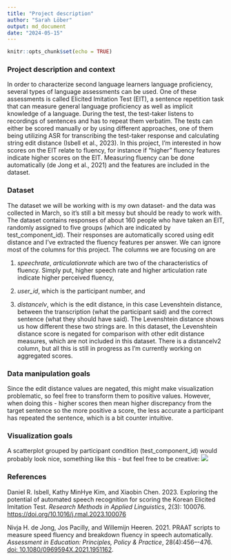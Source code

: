 ```yaml
---
title: "Project description"
author: "Sarah Löber"
output: md_document
date: "2024-05-15"
---
```


```r
knitr::opts_chunk$set(echo = TRUE)
```

### Project description and context
In order to characterize second language learners language proficiency, several types of language assessments can be used. One of these assessments is called Elicited Imitation Test (EIT),
a sentence repetition task that can measure general language proficiency as well as implicit knowledge of a language. During the test, the test-taker listens to recordings of sentences and has to repeat them verbatim. The tests can either be scored manually or by using different approaches, one of them being utilizing ASR for transcribing the test-taker response and calculating string edit distance (Isbell et al., 2023).
In this project, I'm interested in how scores on the EIT relate to fluency, for instance if "higher" fluency features indicate higher scores on the EIT.
Measuring fluency can be done automatically (de Jong et al., 2021) and the features are included in the dataset.

### Dataset
The dataset we will be working with is my own dataset- and the data was collected in March, so it's still a bit messy but should be ready to work with.  
The dataset contains responses of about 160 people who have taken an EIT, randomly assigned to five groups (which are indicated by test_component_id). Their responses are automatically
scored using edit distance and I've extracted the fluency features per answer. 
We can ignore most of the columns for this project. The columns we are focusing on are 

1. *speechrate*, *articulationrate*  which are two of the characteristics of fluency. Simply put, higher speech rate and higher articulation rate
indicate higher perceived fluency,

2. *user_id*, which is the participant number, and 

3. *distancelv*, which is the edit distance, in this case Levenshtein distance, between the transcription (what the participant said) and the correct sentence (what they should have said). The Levenshtein distance shows us how different these two strings are. In this dataset, the Levenshtein distance score is negated for comparison with other edit distance measures, which are not included in this dataset. There is a distancelv2 column, but all
this is still in progress as I'm currently working on aggregated scores. 

### Data manipulation goals

Since the edit distance values are negated, this might make visualization problematic, so feel free to transform them to positive values.
However, when doing this - higher scores then mean higher discrepancy from the target sentence so the more positive a score, the less
accurate a participant has repeated the sentence, which is a bit counter intuitive. 

### Visualization goals

A scatterplot grouped by participant condition (test_component_id) would probably look nice, something like this - but feel free to be creative:
![](https://r-charts.com/en/tags/ggplot2/facets-ggplot2_files/figure-html/facet-wrap-ncol.png)

### References

Daniel R. Isbell, Kathy MinHye Kim, and Xiaobin Chen. 2023. Exploring the potential of automated speech recognition for scoring the Korean Elicited Imitation Test. *Research Methods in Applied Linguistics*, 2(3): 100076. [https://doi.org/10.1016/j.rmal.2023.100076](https://doi.org/10.1016/j.rmal.2023.100076)

Nivja H. de Jong, Jos Pacilly, and Willemijn Heeren. 2021. PRAAT scripts to measure speed fluency and breakdown fluency in speech automatically. *Assessment in Education: Principles, Policy & Practice*, 28(4):456–-476. [doi: 10.1080/0969594X.2021.1951162](doi: 10.1080/0969594X.2021.1951162).
